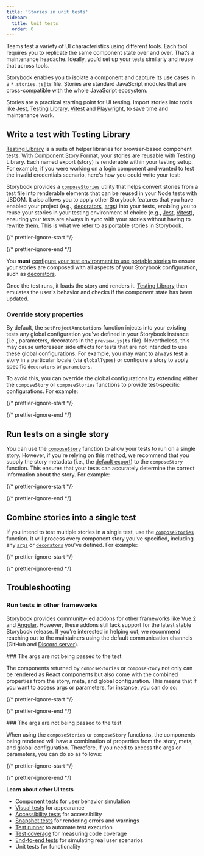 ```yaml
---
title: 'Stories in unit tests'
sidebar:
  title: Unit tests
  order: 0
---
```


Teams test a variety of UI characteristics using different tools. Each tool requires you to replicate the same component state over and over. That’s a maintenance headache. Ideally, you’d set up your tests similarly and reuse that across tools.

Storybook enables you to isolate a component and capture its use cases in a `*.stories.js|ts` file. Stories are standard JavaScript modules that are cross-compatible with the whole JavaScript ecosystem.

Stories are a practical starting point for UI testing. Import stories into tools like [Jest](https://jestjs.io/), [Testing Library](https://testing-library.com/), [Vitest](https://vitest.dev/) and [Playwright](https://playwright.dev/), to save time and maintenance work.

## Write a test with Testing Library

[Testing Library](https://testing-library.com/) is a suite of helper libraries for browser-based component tests. With [Component Story Format](../../api/csf.mdx), your stories are reusable with Testing Library. Each named export (story) is renderable within your testing setup. For example, if you were working on a login component and wanted to test the invalid credentials scenario, here's how you could write your test:

Storybook provides a [`composeStories`](../../api/portable-stories/portable-stories-vitest.mdx#composestories) utility that helps convert stories from a test file into renderable elements that can be reused in your Node tests with JSDOM. It also allows you to apply other Storybook features that you have enabled your project (e.g., [decorators](../../writing-stories/decorators.mdx), [args](../../writing-stories/args.mdx)) into your tests, enabling you to reuse your stories in your testing environment of choice (e.g., [Jest](https://jestjs.io/), [Vitest](https://vitest.dev/)), ensuring your tests are always in sync with your stories without having to rewrite them. This is what we refer to as portable stories in Storybook.

{/* prettier-ignore-start */}

<CodeSnippets path="component-test-with-testing-library.md" />

{/* prettier-ignore-end */}

<Callout variant="warning">
  
  You **must** [configure your test environment to use portable stories](../../api/portable-stories/portable-stories-vitest.mdx#1-apply-project-level-annotations) to ensure your stories are composed with all aspects of your Storybook configuration, such as [decorators](../../writing-stories/decorators.mdx).

</Callout>

Once the test runs, it loads the story and renders it. [Testing Library](https://testing-library.com/) then emulates the user's behavior and checks if the component state has been updated.

### Override story properties

By default, the `setProjectAnnotations` function injects into your existing tests any global configuration you've defined in your Storybook instance (i.e., parameters, decorators in the `preview.js|ts` file). Nevertheless, this may cause unforeseen side effects for tests that are not intended to use these global configurations. For example, you may want to always test a story in a particular locale (via `globalTypes`) or configure a story to apply specific `decorators` or `parameters`.

To avoid this, you can override the global configurations by extending either the `composeStory` or `composeStories` functions to provide test-specific configurations. For example:

{/* prettier-ignore-start */}

<CodeSnippets path="override-compose-story-test.md" />

{/* prettier-ignore-end */}

## Run tests on a single story

You can use the [`composeStory`](../../api/portable-stories/portable-stories-vitest.mdx#composestory) function to allow your tests to run on a single story. However, if you're relying on this method, we recommend that you supply the story metadata (i.e., the [default export](../../writing-stories/index.mdx#default-export)) to the `composeStory` function. This ensures that your tests can accurately determine the correct information about the story. For example:

{/* prettier-ignore-start */}

<CodeSnippets path="single-story-test.md" />

{/* prettier-ignore-end */}

## Combine stories into a single test

If you intend to test multiple stories in a single test, use the [`composeStories`](../../api/portable-stories/portable-stories-vitest.mdx#composestories) function. It will process every component story you've specified, including any [`args`](../../writing-stories/args.mdx) or [`decorators`](../../writing-stories/decorators.mdx) you've defined. For example:

{/* prettier-ignore-start */}

<CodeSnippets path="multiple-stories-test.md" />

{/* prettier-ignore-end */}

## Troubleshooting

### Run tests in other frameworks

Storybook provides community-led addons for other frameworks like [Vue 2](https://storybook.js.org/addons/@storybook/testing-vue) and [Angular](https://storybook.js.org/addons/@storybook/testing-angular). However, these addons still lack support for the latest stable Storybook release. If you're interested in helping out, we recommend reaching out to the maintainers using the default communication channels (GitHub and [Discord server](https://discord.com/channels/486522875931656193/839297503446695956)).

<IfRenderer renderer="react">
  ### The args are not being passed to the test

  The components returned by `composeStories` or `composeStory` not only can be rendered as React components but also come with the combined properties from the story, meta, and global configuration. This means that if you want to access args or parameters, for instance, you can do so:

  {/* prettier-ignore-start */}

  <CodeSnippets path="reuse-args-test.md" />

  {/* prettier-ignore-end */}
</IfRenderer>

<IfRenderer renderer="vue">
  ### The args are not being passed to the test

  When using the `composeStories` or `composeStory` functions, the components being rendered will have a combination of properties from the story, meta, and global configuration. Therefore, if you need to access the args or parameters, you can do so as follows:

  {/* prettier-ignore-start */}

  <CodeSnippets path="reuse-args-test.md" />

  {/* prettier-ignore-end */}
</IfRenderer>

**Learn about other UI tests**

* [Component tests](./component-testing.mdx) for user behavior simulation
* [Visual tests](./visual-testing.mdx) for appearance
* [Accessibility tests](./accessibility-testing.mdx) for accessibility
* [Snapshot tests](./snapshot-testing/snapshot-testing.mdx) for rendering errors and warnings
* [Test runner](./test-runner.mdx) to automate test execution
* [Test coverage](./test-coverage.mdx) for measuring code coverage
* [End-to-end tests](./import-stories-in-tests/stories-in-end-to-end-tests.mdx) for simulating real user scenarios
* Unit tests for functionality
